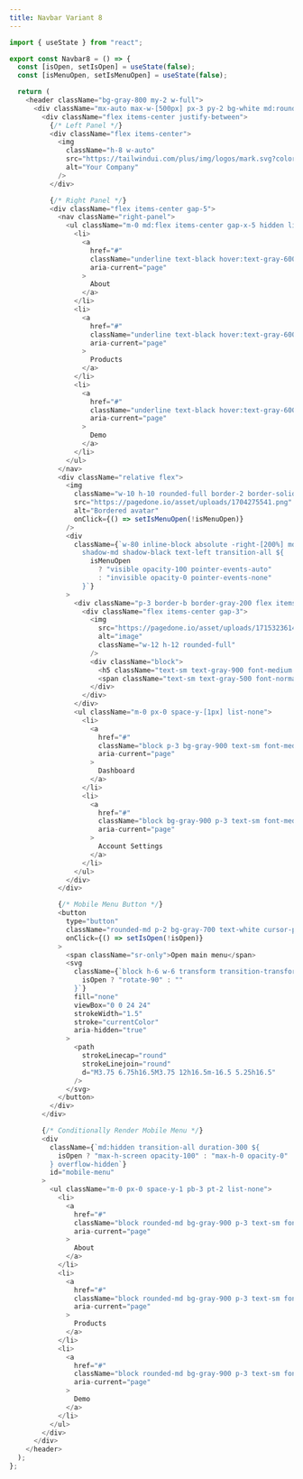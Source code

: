```yaml
---
title: Navbar Variant 8
---
```


```javascript
import { useState } from "react";

export const Navbar8 = () => {
  const [isOpen, setIsOpen] = useState(false);
  const [isMenuOpen, setIsMenuOpen] = useState(false);

  return (
    <header className="bg-gray-800 my-2 w-full">
      <div className="mx-auto max-w-[500px] px-3 py-2 bg-white md:rounded-full">
        <div className="flex items-center justify-between">
          {/* Left Panel */}
          <div className="flex items-center">
            <img
              className="h-8 w-auto"
              src="https://tailwindui.com/plus/img/logos/mark.svg?color=indigo&shade=500"
              alt="Your Company"
            />
          </div>

          {/* Right Panel */}
          <div className="flex items-center gap-5">
            <nav className="right-panel">
              <ul className="m-0 md:flex items-center gap-x-5 hidden list-none">
                <li>
                  <a
                    href="#"
                    className="underline text-black hover:text-gray-600 hover:no-underline"
                    aria-current="page"
                  >
                    About
                  </a>
                </li>
                <li>
                  <a
                    href="#"
                    className="underline text-black hover:text-gray-600 hover:no-underline"
                    aria-current="page"
                  >
                    Products
                  </a>
                </li>
                <li>
                  <a
                    href="#"
                    className="underline text-black hover:text-gray-600 hover:no-underline"
                    aria-current="page"
                  >
                    Demo
                  </a>
                </li>
              </ul>
            </nav>
            <div className="relative flex">
              <img
                className="w-10 h-10 rounded-full border-2 border-solid border-gray-400 cursor-pointer"
                src="https://pagedone.io/asset/uploads/1704275541.png"
                alt="Bordered avatar"
                onClick={() => setIsMenuOpen(!isMenuOpen)}
              />
              <div
                className={`w-80 inline-block absolute -right-[200%] md:right-1/2 top-full z-10 bg-white rounded-xl
                  shadow-md shadow-black text-left transition-all ${
                    isMenuOpen
                      ? "visible opacity-100 pointer-events-auto"
                      : "invisible opacity-0 pointer-events-none"
                  }`}
              >
                <div className="p-3 border-b border-gray-200 flex items-center justify-between">
                  <div className="flex items-center gap-3">
                    <img
                      src="https://pagedone.io/asset/uploads/1715323614.png"
                      alt="image"
                      className="w-12 h-12 rounded-full"
                    />
                    <div className="block">
                      <h5 className="text-sm text-gray-900 font-medium m-0">John Doe</h5>
                      <span className="text-sm text-gray-500 font-normal m-0">@johndoe12</span>
                    </div>
                  </div>
                </div>
                <ul className="m-0 px-0 space-y-[1px] list-none">
                  <li>
                    <a
                      href="#"
                      className="block p-3 bg-gray-900 text-sm font-medium text-white hover:no-underline"
                      aria-current="page"
                    >
                      Dashboard
                    </a>
                  </li>
                  <li>
                    <a
                      href="#"
                      className="block bg-gray-900 p-3 text-sm font-medium text-white hover:no-underline"
                      aria-current="page"
                    >
                      Account Settings
                    </a>
                  </li>
                </ul>
              </div>
            </div>

            {/* Mobile Menu Button */}
            <button
              type="button"
              className="rounded-md p-2 bg-gray-700 text-white cursor-pointer md:hidden inline-block"
              onClick={() => setIsOpen(!isOpen)}
            >
              <span className="sr-only">Open main menu</span>
              <svg
                className={`block h-6 w-6 transform transition-transform ${
                  isOpen ? "rotate-90" : ""
                }`}
                fill="none"
                viewBox="0 0 24 24"
                strokeWidth="1.5"
                stroke="currentColor"
                aria-hidden="true"
              >
                <path
                  strokeLinecap="round"
                  strokeLinejoin="round"
                  d="M3.75 6.75h16.5M3.75 12h16.5m-16.5 5.25h16.5"
                />
              </svg>
            </button>
          </div>
        </div>

        {/* Conditionally Render Mobile Menu */}
        <div
          className={`md:hidden transition-all duration-300 ${
            isOpen ? "max-h-screen opacity-100" : "max-h-0 opacity-0"
          } overflow-hidden`}
          id="mobile-menu"
        >
          <ul className="m-0 px-0 space-y-1 pb-3 pt-2 list-none">
            <li>
              <a
                href="#"
                className="block rounded-md bg-gray-900 p-3 text-sm font-medium text-white hover:no-underline"
                aria-current="page"
              >
                About
              </a>
            </li>
            <li>
              <a
                href="#"
                className="block rounded-md bg-gray-900 p-3 text-sm font-medium text-white hover:no-underline"
                aria-current="page"
              >
                Products
              </a>
            </li>
            <li>
              <a
                href="#"
                className="block rounded-md bg-gray-900 p-3 text-sm font-medium text-white hover:no-underline"
                aria-current="page"
              >
                Demo
              </a>
            </li>
          </ul>
        </div>
      </div>
    </header>
  );
};
```
